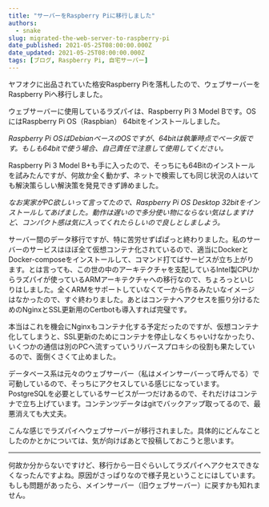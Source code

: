 ```yaml
---
title: "サーバーをRaspberry Piに移行しました"
authors:
  - snake
slug: migrated-the-web-server-to-raspberry-pi
date_published: 2021-05-25T08:00:00.000Z
date_updated: 2021-05-25T08:00:00.000Z
tags: [ブログ, Raspberry Pi, 自宅サーバー]
---
```


ヤフオクに出品されていた格安Raspberry Piを落札したので、ウェブサーバーをRaspberry Piへ移行しました。

ウェブサーバーに使用しているラズパイは、Raspberry Pi 3 Model Bです。OSにはRaspberry Pi OS（Raspbian） 64bitをインストールしました。

*Raspberry Pi OSはDebianベースのOSですが、64bitは執筆時点でベータ版です。もしも64bitで使う場合、自己責任で注意して使用してください。*

Raspberry Pi 3 Model B+も手に入ったので、そっちにも64Bitのインストールを試みたんですが、何故か全く動かず、ネットで検索しても同じ状況の人はいても解決策らしい解決策を発見できず諦めました。

*なお実家がPC欲しいって言ってたので、Raspberry Pi OS Desktop 32bitをインストールしてあげました。動作は遅いので多分使い物にならない気はしますけど、コンパクト感は気に入ってくれたらしいので良しとしましよう。*

サーバー間のデータ移行ですが、特に苦労せずぱぱっと終わりました。私のサーバーのサービスはほぼ全て仮想コンテナ化されているので、適当にDockerとDocker-composeをインストールして、コマンド打てばサービスが立ち上がります。とは言っても、この世の中のアーキテクチャを支配しているIntel製CPUからラズパイが使っているARMアーキテクチャへの移行なので、ちょろっといじりはしました。全くARMをサポートしていなくて一から作るみたいなイメージはなかったので、すぐ終わりました。あとはコンテナへアクセスを振り分けるためのNginxとSSL更新用のCertbotも導入すれば完璧です。

本当はこれを機会にNginxもコンテナ化する予定だったのですが、仮想コンテナ化してしまうと、SSL更新のためにコンテナを停止しなくちゃいけなかったり、いくつかの通信は別のPCへ流すっていうリバースプロキシの役割も果たしているので、面倒くさくて止めました。

データベース系は元々のウェブサーバー（私はメインサーバーって呼んでる）で可動しているので、そっちにアクセスしている感じになっています。PostgreSQLを必要としているサービスが一つだけあるので、それだけはコンテナで立ち上げています。コンテンツデータはgitでバックアップ取ってるので、最悪消えても大丈夫。

こんな感じでラズパイへウェブサーバーが移行されました。具体的にどんなことしたのかとかについては、気が向けばあとで投稿しておこうと思います。

---

何故か分からないですけど、移行から一日ぐらいしてラズパイへアクセスできなくなったんですよね。原因がさっぱりなので様子見ということにはしています。もしも問題があったら、メインサーバー（旧ウェブサーバー）に戻すかも知れません。
